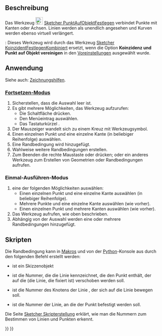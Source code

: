 <languages/>

{{Docnav/de
|[[Sketcher_ConstrainCoincident/de|KoinzidentFestlegen]]
|[[Sketcher_ConstrainHorVer/de|HorVerFestlegen]]
|[[Sketcher_Workbench/de|Sketcher]]
|IconL=Sketcher_ConstrainCoincident.svg
|IconR=Sketcher_ConstrainHorVer.svg
|IconC=Workbench_Sketcher.svg
}}

{{GuiCommand/de
|Name=Sketcher ConstrainPointOnObject
|Name/de=Sketcher PunktAufObjektFestlegen
|MenuLocation=Skizze → Sketcher-Randbedingungen → Punkt auf Objekt festlegen
|Workbenches=[[Sketcher_Workbench/de|Sketcher]]
|Shortcut={{KEY|O}}
|SeeAlso=[[Sketcher_ConstrainCoincidentUnified/de|Sketcher KoinzidentFestlegenKombiniert]], [[Sketcher_ConstrainCoincident/de|Sketcher KoinzidentFestlegen]]
}}

<span id="Description"></span>
==Beschreibung==

Das Werkzeug [[Image:Sketcher_ConstrainPointOnObject.svg|24px]] [[Sketcher_ConstrainPointOnObject/de|Sketcher PunktAufObjektFestlegen]] verbindet Punkte mit Kanten oder Achsen. Linien werden als unendlich angesehen und Kurven werden ebenso virtuell verlängert.

{{Version/de|1.0}}: Dieses Werkzeug wird durch das Werkzeug [[Sketcher_ConstrainCoincidentUnified/de|Sketcher KoinzidentFestlegenKombiniert]] ersetzt, wenn die Option '''Koinzidenz und Punkt auf Objekt vereinigen''' in den [[Sketcher_Preferences/de#Allgemein|Voreinstellungen]] ausgewählt wurde.

<span id="Usage"></span>
==Anwendung==

Siehe auch: [[Sketcher_Workbench/de#Zeichnungshilfen|Zeichnungshilfen]].

<span id="Continue_mode"></span>
===[[Sketcher_Workbench/de#Fortsetzen-Modi|Fortsetzen-Modus]]===

# Sicherstellen, dass die Auswahl leer ist.
# Es gibt mehrere Möglichkeiten, das Werkzeug aufzurufen:
#* Die Schaltfläche {{Button|[[Image:Sketcher_ConstrainPointOnObject.svg|16px]] [[Sketcher_ConstrainPointOnObject/de|Punkt auf Objekt festlegen]]}} drücken.
#* Den Menüeintrag {{MenuCommand|Skizze → Sketcher-Randbedingungen → [[Image:Sketcher_ConstrainPointOnObject.svg|16px]] Punkt auf Objekt festlegen}} auswählen.
#* Das Tastaturkürzel {{KEY|O}}.
# Der Mauszeiger wandelt sich zu einem Kreuz mit Werkzeugsymbol.
# Einen einzelnen Punkt und eine einzelne Kante (in beliebiger Reihenfolge) auswählen.
# Eine Randbedingung wird hinzugefügt.
# Wahlweise weitere Randbedingungen erstellen.
# Zum Beenden die rechte Maustaste oder {{KEY|Esc}} drücken; oder ein anderes Werkzeug zum Erstellen von Geometrien oder Randbedingungen aufrufen.

<span id="Run-once_mode"></span>
===Einmal-Ausführen-Modus===

<div class="mw-translate-fuzzy">
# eine der folgenden Möglichkeiten auswählen:
#* Einen einzelnen Punkt und eine einzelne Kante auswählen (in beliebiger Reihenfolge).
#* Mehrere Punkte und eine einzelne Kante auswählen (wie vorher).
#* Einen einzelnen Punkt und mehrere Kanten auswählen (wie vorher).
# Das Werkzeug aufrufen, wie oben beschrieben.
# Abhängig von der Auswahl werden eine oder mehrere Randbedingungen hinzugefügt.
</div>

<span id="Scripting"></span>
==Skripten==

Die Randbedingung kann in [[Macros/de|Makros]] und von der [[Python/de|Python]]-Konsole aus durch den folgenden Befehl erstellt werden:

{{incode|Sketch.addConstraint(Sketcher.Constraint('PointOnObject',LineMoving,PointOfLineMoving,LineFixed))}}

* {{incode|Sketch}} ist ein Skizzenobjekt
* {{incode|LineMoving}} ist die Nummer, die die Linie kennzeichnet, die den Punkt enthält, der auf die {{incode|LineFixed}} (die Linie, die fixiert ist) verschoben werden soll.
* {{incode|PointOfLineMoving}} ist die Nummer des Knotens der Linie {{incode|LineMoving}}, der sich auf die Linie {{incode|LineFixed}} bewegen soll.
* {{incode|LineFixed}} ist die Nummer der Linie, an die der Punkt {{incode|PointOfLineMoving}} befestigt werden soll.

Die Seite [[Sketcher_scripting/de|Sketcher Skripterstellung]] erklärt, wie man die Nummern zum Bestimmen von Linien und Punkten erkennt.


{{Docnav/de
|[[Sketcher_ConstrainCoincident/de|KoinzidentFestlegen]]
|[[Sketcher_ConstrainHorVer/de|HorVerFestlegen]]
|[[Sketcher_Workbench/de|Sketcher]]
|IconL=Sketcher_ConstrainCoincident.svg
|IconR=Sketcher_ConstrainHorVer.svg
|IconC=Workbench_Sketcher.svg
}}

{{Sketcher_Tools_navi{{#translation:}}}}
{{Userdocnavi{{#translation:}}}}
